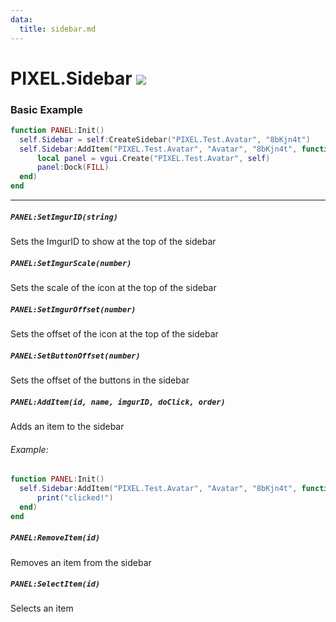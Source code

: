 ```yaml
---
data:
  title: sidebar.md
---
```


# PIXEL.Sidebar ![](https://github.com/Pulsar-Dev/documentation/blob/main/public/client.png)

### Basic Example

  ```lua #
  function PANEL:Init()
    self.Sidebar = self:CreateSidebar("PIXEL.Test.Avatar", "8bKjn4t")
    self.Sidebar:AddItem("PIXEL.Test.Avatar", "Avatar", "8bKjn4t", function()
		local panel = vgui.Create("PIXEL.Test.Avatar", self)
        panel:Dock(FILL)
	end)
  end
  ```

---

##### `PANEL:SetImgurID(string)`
  Sets the ImgurID to show at the top of the sidebar

##### `PANEL:SetImgurScale(number)`
  Sets the scale of the icon at the top of the sidebar

##### `PANEL:SetImgurOffset(number)`
  Sets the offset of the icon at the top of the sidebar

##### `PANEL:SetButtonOffset(number)`
  Sets the offset of the buttons in the sidebar

##### `PANEL:AddItem(id, name, imgurID, doClick, order)`
  Adds an item to the sidebar

###### Example:
  ```lua #
  function PANEL:Init()
    self.Sidebar:AddItem("PIXEL.Test.Avatar", "Avatar", "8bKjn4t", function()
		print("clicked!")
	end)
  end
  ```

##### `PANEL:RemoveItem(id)`
  Removes an item from the sidebar

##### `PANEL:SelectItem(id)`
  Selects an item